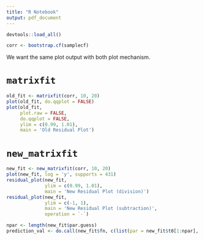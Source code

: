 ```yaml
---
title: "R Notebook"
output: pdf_document
---
```


```r
devtools::load_all()
```


```r
corr <- bootstrap.cf(samplecf)
```

We want the same plot output with both plot mechanism.

# `matrixfit`

```r
old_fit <- matrixfit(corr, 10, 20)
plot(old_fit, do.qqplot = FALSE)
plot(old_fit,
     plot.raw = FALSE,
     do.qqplot = FALSE, 
     ylim = c(0.99, 1.01),
     main = 'Old Residual Plot')
```

# `new_matrixfit`

```r
new_fit <- new_matrixfit(corr, 10, 20)
plot(new_fit, log = 'y', supports = 431)
residual_plot(new_fit,
              ylim = c(0.99, 1.01),
              main = 'New Residual Plot (division)')
residual_plot(new_fit,
              ylim = c(-1, 1),
              main = 'New Residual Plot (subtraction)',
              operation = `-`)
```

```r
npar <- length(new_fit$par.guess)
prediction_val <- do.call(new_fit$fn, c(list(par = new_fit$t0[1:npar], x = new_fit$x, boot.r = 0), new_fit$tofn))
```

